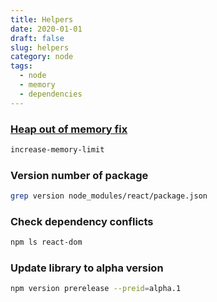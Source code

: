 ```yaml
---
title: Helpers
date: 2020-01-01
draft: false
slug: helpers
category: node
tags:
  - node
  - memory
  - dependencies
---
```


### [Heap out of memory fix](https://www.npmjs.com/package/increase-memory-limit)

```bash
increase-memory-limit
```

### Version number of package

```bash
grep version node_modules/react/package.json
```

### Check dependency conflicts

```bash
npm ls react-dom
```

### Update library to alpha version

```bash
npm version prerelease --preid=alpha.1
```
